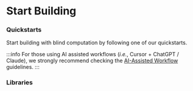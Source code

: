 
# Start Building

### Quickstarts

Start building with blind computation by following one of our quickstarts.

:::info
For those using AI assisted workflows (_i.e._, Cursor + ChatGPT / Claude), we strongly recommend checking the [AI-Assisted Workflow](/build/ai-assisted-workflow) guidelines.
:::

<FeatureSection data={QuickStartFeatures} />

### Libraries

<FeatureSection data={Libraries} />
